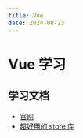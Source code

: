 ---
title: Vue
date: 2024-08-23
---

# Vue 学习

## 学习文档

- [官网](https://cn.vuejs.org/)
- [超好用的 store 库](pinia.vuejs.org)
